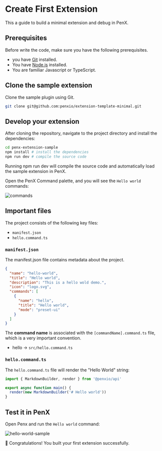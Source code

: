 # Create First Extension

This a guide to build a minimal extension and debug in PenX.

## Prerequisites

Before write the code, make sure you have the following prerequisites.

- you have [Git](https://git-scm.com) installed.
- You have [Node.js](https://nodejs.org/en) installed.
- You are familiar Javascript or TypeScript.

## Clone the sample extension

Clone the sample plugin using Git.

```bash
git clone git@github.com:penxio/extension-template-minimal.git
```

## Develop your extension

After cloning the repository, navigate to the project directory and install the dependencies:

```bash
cd penx-extension-sample
npm install # install the dependencies
npm run dev # compile the source code
```

Running npm run dev will compile the source code and automatically load the sample extension in PenX.

Open the PenX Command palette, and you will see the `Hello world` commands:

![commands](/images/commands-react.png)

## Important files

The project consists of the following key files:

- `manifest.json`
- `hello.command.ts`

### `manifest.json`

The manifest.json file contains metadata about the project.

```json {8,10}
{
  "name": "hello-world",
  "title": "Hello world",
  "description": "This is a hello wold demo.",
  "icon": "logo.svg",
  "commands": [
    {
      "name": "hello",
      "title": "Hello world",
      "mode": "preset-ui"
    }
  ]
}
```

The **command name** is associated with the `[commandName].command.ts` file, which is a very important convention.

- hello -> `src/hello.command.ts`

### `hello.command.ts`

The `hello.command.ts` file will render the "Hello World" string:

```ts
import { MarkdownBuilder, render } from '@penxio/api'

export async function main() {
  render(new MarkdownBuilder('# Hello world'))
}
```

## Test it in PenX

Open Penx and run the `Hello world` command:

![hello-world-sample](/images/hello-world-sample.png)

🎉 Congratulations! You built your first extension successfully.
